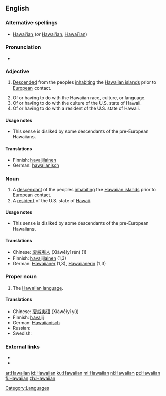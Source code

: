 ==English==

===Alternative spellings===
* [[Hawaiʻian]] (''or'' [[Hawai'ian]], [[Hawai`ian]])

===Pronunciation===
* {{SAMPA|[h@"waI@n]}}

===Adjective===
{{en-adj|-}}

# {{of a person}} [[descend|Descended]] from the peoples [[inhabiting]] the [[Hawaiian islands]] prior to [[European]] contact.
# Of or having to do with the Hawaiian race, culture, or language.
# Of or having to do with the culture of the U.S. state of Hawaii.
# Of or having to do with a resident of the U.S. state of Hawaii.

====Usage notes====
* {{sense|of a resident of Hawaii}} This sense is disliked by some descendants of the pre-European Hawaiians.

====Translations====
{{checktrans-top}}
* Finnish: [[havaijilainen]]
* German: [[hawaiianisch]]
{{checktrans-bottom}}

===Noun===
{{en-noun}}

# A [[descendant]] of the peoples [[inhabiting]] the [[Hawaiian islands]] prior to [[European]] contact.
# A [[resident]] of the U.S. state of [[Hawaii]].

====Usage notes====
* {{sense|a resident of Hawaii}} This sense is disliked by some descendants of the pre-European Hawaiians.

====Translations====
{{checktrans-top}}
* Chinese: [[夏威夷人]] (Xiàwēiyí rén) (1)
* Finnish: [[havaijilainen]] (1,3)
* German: [[Hawaiianer]] {{m}} (1,3), [[Hawaiianerin]] {{f}} (1,3)
{{checktrans-bottom}}

===Proper noun===
{{en-proper noun}}

# The [[Wiktionary:Hawaiian index|Hawaiian language]].

====Translations====
{{top}}
* Chinese: [[夏威夷语]] (Xiàwēiyí yǔ)
* Finnish: [[havaiji]]
* German: [[Hawaiianisch]] {{n}}
* Russian: {{t|ru|гавайский|tr=gavájskij}}
* Swedish: {{t-|sv|hawaiiska}}
{{bottom}}

===External links===
* {{pedialite}}
* {{ethnologue|code=haw}}

[[Category:Languages]]

[[ar:Hawaiian]]
[[id:Hawaiian]]
[[ku:Hawaiian]]
[[mi:Hawaiian]]
[[nl:Hawaiian]]
[[pt:Hawaiian]]
[[fi:Hawaiian]]
[[zh:Hawaiian]]